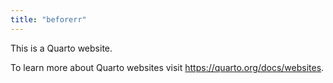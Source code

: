 ```yaml
---
title: "beforerr"
---
```


This is a Quarto website.

To learn more about Quarto websites visit <https://quarto.org/docs/websites>.
